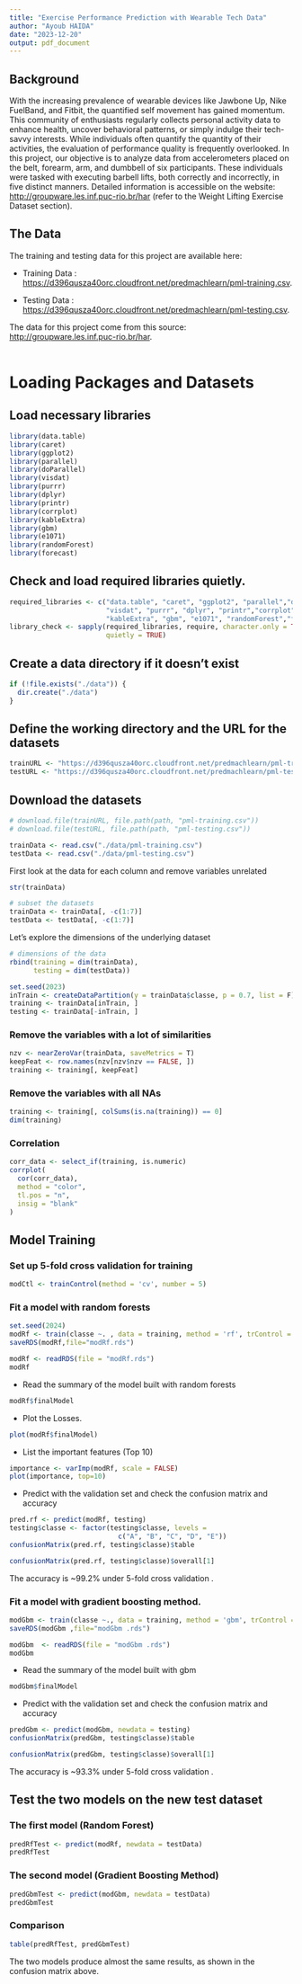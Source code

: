```yaml
---
title: "Exercise Performance Prediction with Wearable Tech Data"
author: "Ayoub HAIDA"
date: "2023-12-20"
output: pdf_document
---
```


## Background

With the increasing prevalence of wearable devices like Jawbone Up, Nike FuelBand, and Fitbit, the quantified self movement has gained momentum. This community of enthusiasts regularly collects personal activity data to enhance health, uncover behavioral patterns, or simply indulge their tech-savvy interests. While individuals often quantify the quantity of their activities, the evaluation of performance quality is frequently overlooked. In this project, our objective is to analyze data from accelerometers placed on the belt, forearm, arm, and dumbbell of six participants. These individuals were tasked with executing barbell lifts, both correctly and incorrectly, in five distinct manners. Detailed information is accessible on the website: <http://groupware.les.inf.puc-rio.br/har> (refer to the Weight Lifting Exercise Dataset section).

## The Data

The training and testing data for this project are available here:

-   Training Data : <https://d396qusza40orc.cloudfront.net/predmachlearn/pml-training.csv>.

-   Testing Data : <https://d396qusza40orc.cloudfront.net/predmachlearn/pml-testing.csv>.

The data for this project come from this source: <http://groupware.les.inf.puc-rio.br/har>.\
\

# Loading Packages and Datasets

## Load necessary libraries

```r
library(data.table)
library(caret)
library(ggplot2)
library(parallel)
library(doParallel)
library(visdat)
library(purrr)
library(dplyr)
library(printr)
library(corrplot)
library(kableExtra)
library(gbm)
library(e1071)
library(randomForest)
library(forecast)
```

## Check and load required libraries quietly.

```r
required_libraries <- c("data.table", "caret", "ggplot2", "parallel","doParallel",
                        "visdat", "purrr", "dplyr", "printr","corrplot",
                        "kableExtra", "gbm", "e1071", "randomForest","forecast")
library_check <- sapply(required_libraries, require, character.only = TRUE, 
                        quietly = TRUE)
```

## Create a data directory if it doesn't exist

```r
if (!file.exists("./data")) {
  dir.create("./data")
}
```

## Define the working directory and the URL for the datasets

```r
trainURL <- "https://d396qusza40orc.cloudfront.net/predmachlearn/pml-training.csv"
testURL <- "https://d396qusza40orc.cloudfront.net/predmachlearn/pml-testing.csv"
```

## Download the datasets

```r
# download.file(trainURL, file.path(path, "pml-training.csv"))
# download.file(testURL, file.path(path, "pml-testing.csv"))

trainData <- read.csv("./data/pml-training.csv")
testData <- read.csv("./data/pml-testing.csv")
```

First look at the data for each column and remove variables unrelated

```r
str(trainData)
```

```r
# subset the datasets
trainData <- trainData[, -c(1:7)]
testData <- testData[, -c(1:7)]
```

Let's explore the dimensions of the underlying dataset

```r
# dimensions of the data
rbind(training = dim(trainData),
      testing = dim(testData))
```

```r
set.seed(2023)
inTrain <- createDataPartition(y = trainData$classe, p = 0.7, list = F)
training <- trainData[inTrain, ]
testing <- trainData[-inTrain, ]
```

### Remove the variables with a lot of similarities

```r
nzv <- nearZeroVar(trainData, saveMetrics = T)
keepFeat <- row.names(nzv[nzv$nzv == FALSE, ])
training <- training[, keepFeat]
```

### Remove the variables with all NAs

```r
training <- training[, colSums(is.na(training)) == 0]
dim(training)
```

### Correlation

```r
corr_data <- select_if(training, is.numeric)
corrplot(
  cor(corr_data),
  method = "color",
  tl.pos = "n",
  insig = "blank"
)
```

## Model Training

### Set up 5-fold cross validation for training

```r
modCtl <- trainControl(method = 'cv', number = 5)
```

### Fit a model with random forests

```r
set.seed(2024)
modRf <- train(classe ~. , data = training, method = 'rf', trControl = modCtl)
saveRDS(modRf,file="modRf.rds")

modRf <- readRDS(file = "modRf.rds")
modRf
```

-   Read the summary of the model built with random forests

```r
modRf$finalModel
```

-   Plot the Losses.

```r
plot(modRf$finalModel)
```

-   List the important features (Top 10)

```r
importance <- varImp(modRf, scale = FALSE)
plot(importance, top=10)
```

-   Predict with the validation set and check the confusion matrix and accuracy

```r
pred.rf <- predict(modRf, testing)
testing$classe <- factor(testing$classe, levels = 
                           c("A", "B", "C", "D", "E"))
confusionMatrix(pred.rf, testing$classe)$table
```

```r
confusionMatrix(pred.rf, testing$classe)$overall[1]
```

The accuracy is \~99.2% under 5-fold cross validation .

### Fit a model with gradient boosting method.

```r
modGbm <- train(classe ~., data = training, method = 'gbm', trControl = modCtl, verbose = F)
saveRDS(modGbm ,file="modGbm .rds")

modGbm  <- readRDS(file = "modGbm .rds")
modGbm 
```

-   Read the summary of the model built with gbm

```r
modGbm$finalModel
```

-   Predict with the validation set and check the confusion matrix and accuracy

```r
predGbm <- predict(modGbm, newdata = testing)
confusionMatrix(predGbm, testing$classe)$table
```

```r
confusionMatrix(predGbm, testing$classe)$overall[1]
```

The accuracy is \~93.3% under 5-fold cross validation .

## Test the two models on the new test dataset

### The first model (Random Forest)

```r
predRfTest <- predict(modRf, newdata = testData)
predRfTest
```

### The second model (Gradient Boosting Method)

```r
predGbmTest <- predict(modGbm, newdata = testData)
predGbmTest
```

### Comparison

```r
table(predRfTest, predGbmTest)
```

The two models produce almost the same results, as shown in the confusion matrix above.
